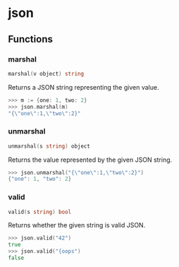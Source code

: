 # json

## Functions

### marshal

```go filename="Function signature"
marshal(v object) string
```

Returns a JSON string representing the given value.

```go copy filename="Example"
>>> m := {one: 1, two: 2}
>>> json.marshal(m)
"{\"one\":1,\"two\":2}"
```

### unmarshal

```go filename="Function signature"
unmarshal(s string) object
```

Returns the value represented by the given JSON string.

```go copy filename="Example"
>>> json.unmarshal("{\"one\":1,\"two\":2}")
{"one": 1, "two": 2}
```

### valid

```go filename="Function signature"
valid(s string) bool
```

Returns whether the given string is valid JSON.

```go copy filename="Example"
>>> json.valid("42")
true
>>> json.valid("{oops")
false
```
